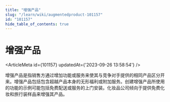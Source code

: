 ```yaml
---
title: "增强产品"
slug: "/learn/wiki/augmentedproduct-101157"
id: "101157"
hide_table_of_contents: true
---
```



# 增强产品

<ArticleMeta id={101157} updatedAt={'2023-09-26 13:58:54'} />
<div className='border-solid border-b border-t-0 my-4 border-[var(--ifm-color-gray-300)]' />

增强产品是指销售方通过增加功能或服务来使其与竞争对手提供的相同产品区分开来。增强产品包括包含超越产品本身的无形福利或附加服务。创建增强产品所使用的功能的示例可能包括免费配送或服务的上门安装。化妆品公司倾向于提供免费化妆和旅行装样品来增强其产品。
